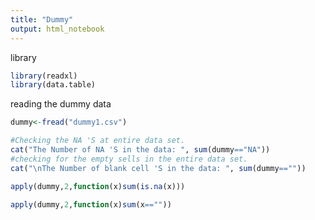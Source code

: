 ```yaml
---
title: "Dummy"
output: html_notebook
---
```


library
```r
library(readxl)
library(data.table)
```

reading the dummy data
```r
dummy<-fread("dummy1.csv")
```


```r
#Checking the NA 'S at entire data set.
cat("The Number of NA 'S in the data: ", sum(dummy=="NA"))
#checking for the empty sells in the entire data set.
cat("\nThe Number of blank cell 'S in the data: ", sum(dummy==""))
```

```r
apply(dummy,2,function(x)sum(is.na(x)))
```

```r
apply(dummy,2,function(x)sum(x==""))
```

